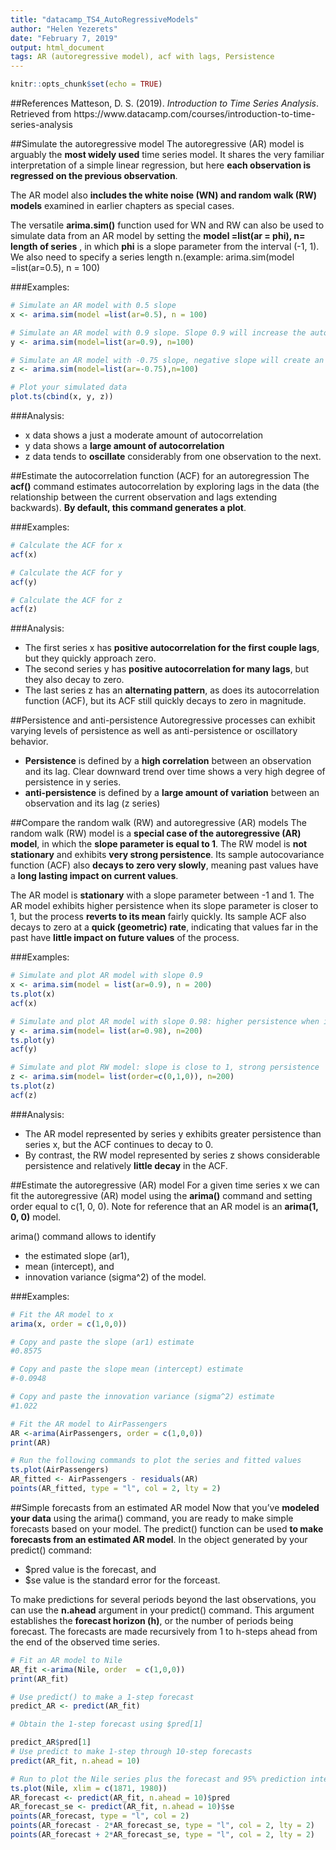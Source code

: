 ```yaml
---
title: "datacamp_TS4_AutoRegressiveModels"
author: "Helen Yezerets"
date: "February 7, 2019"
output: html_document
tags: AR (autoregressive model), acf with lags, Persistence 
---
```


```r
knitr::opts_chunk$set(echo = TRUE)
```
##References
Matteson, D. S. (2019). *Introduction to Time Series Analysis*. Retrieved from https://www.datacamp.com/courses/introduction-to-time-series-analysis

##Simulate the autoregressive model
The autoregressive (AR) model is arguably the **most widely used** time series model. It shares the very familiar interpretation of a simple linear regression, but here **each observation is regressed on the previous observation**. 

The AR model also **includes the white noise (WN) and random walk (RW) models** examined in earlier chapters as special cases.

The versatile **arima.sim()** function used for WN and RW can also be used to simulate data from an AR model by setting the **model =list(ar = phi), n= length of series** , in which **phi** is a slope parameter from the interval (-1, 1). We also need to specify a series length n.(example: arima.sim(model =list(ar=0.5), n = 100)

###Examples:
```r
# Simulate an AR model with 0.5 slope
x <- arima.sim(model =list(ar=0.5), n = 100)

# Simulate an AR model with 0.9 slope. Slope 0.9 will increase the autocorrelation
y <- arima.sim(model=list(ar=0.9), n=100)

# Simulate an AR model with -0.75 slope, negative slope will create an oscilative model
z <- arima.sim(model=list(ar=-0.75),n=100)

# Plot your simulated data
plot.ts(cbind(x, y, z))

```

###Analysis:

+ x data shows a just a moderate amount of autocorrelation 
+ y data shows a **large amount of autocorrelation**
+ z data tends to **oscillate** considerably from one observation to the next.

##Estimate the autocorrelation function (ACF) for an autoregression
The **acf()** command estimates autocorrelation by exploring lags in the data (the relationship between the current observation and lags extending backwards). **By default, this command generates a plot**.

###Examples:

```r
# Calculate the ACF for x
acf(x)

# Calculate the ACF for y
acf(y)

# Calculate the ACF for z
acf(z)

```

###Analysis:

+ The first series x has **positive autocorrelation for the first couple lags**, but they quickly approach zero. 
+ The second series y has **positive autocorrelation for many lags**, but they also decay to zero. 
+ The last series z has an **alternating pattern**, as does its autocorrelation function (ACF), but its ACF still quickly decays to zero in magnitude.

##Persistence and anti-persistence
Autoregressive processes can exhibit varying levels of persistence as well as anti-persistence or oscillatory behavior.

+ **Persistence** is defined by a **high correlation** between an observation and its lag. Clear downward trend over time shows a very high degree of persistence in y series.
+ **anti-persistence** is defined by a **large amount of variation** between an observation and its lag (z series)

##Compare the random walk (RW) and autoregressive (AR) models
The random walk (RW) model is a **special case of the autoregressive (AR) model**, in which the **slope parameter is equal to 1**. 
The RW model is **not stationary** and exhibits **very strong persistence**. 
Its sample autocovariance function (ACF) also **decays to zero very slowly**, meaning past values have a **long lasting impact on current values**.

The AR model is **stationary** with a slope parameter between -1 and 1. The AR model exhibits higher persistence when its slope parameter is closer to 1, but the process **reverts to its mean** fairly quickly. 
Its sample ACF also decays to zero at a **quick (geometric) rate**, indicating that values far in the past have **little impact on future values** of the process.

###Examples:
```r
# Simulate and plot AR model with slope 0.9 
x <- arima.sim(model = list(ar=0.9), n = 200)
ts.plot(x)
acf(x)

# Simulate and plot AR model with slope 0.98: higher persistence when its slope parameter is closer to 1
y <- arima.sim(model= list(ar=0.98), n=200)
ts.plot(y)
acf(y)

# Simulate and plot RW model: slope is close to 1, strong persistence
z <- arima.sim(model= list(order=c(0,1,0)), n=200)
ts.plot(z)
acf(z)

```


###Analysis:

+ The AR model represented by series y exhibits greater persistence than series x, but the ACF continues to decay to 0. 
+ By contrast, the RW model represented by series z shows considerable persistence and relatively **little decay** in the ACF.
 
##Estimate the autoregressive (AR) model
For a given time series x we can fit the autoregressive (AR) model using the **arima()** command and setting order equal to c(1, 0, 0). Note for reference that an AR model is an **arima(1, 0, 0)** model.

arima() command allows to identify 

+ the estimated slope (ar1), 
+ mean (intercept), and 
+ innovation variance (sigma^2) of the model.

###Examples:
```r
# Fit the AR model to x
arima(x, order = c(1,0,0))

# Copy and paste the slope (ar1) estimate
#0.8575

# Copy and paste the slope mean (intercept) estimate
#-0.0948

# Copy and paste the innovation variance (sigma^2) estimate
#1.022

# Fit the AR model to AirPassengers
AR <-arima(AirPassengers, order = c(1,0,0))
print(AR)

# Run the following commands to plot the series and fitted values
ts.plot(AirPassengers)
AR_fitted <- AirPassengers - residuals(AR)
points(AR_fitted, type = "l", col = 2, lty = 2)


```

##Simple forecasts from an estimated AR model
Now that you've **modeled your data** using the arima() command, you are ready to make simple forecasts based on your model. The predict() function can be used **to make forecasts from an estimated AR model**. 
In the object generated by your predict() command:

+ $pred value is the forecast, and  
+ $se value is the standard error for the forceast.

To make predictions for several periods beyond the last observations, you can use the **n.ahead** argument in your predict() command. This argument establishes the **forecast horizon (h)**, or the number of periods being forecast. The forecasts are made recursively from 1 to h-steps ahead from the end of the observed time series.

```r
# Fit an AR model to Nile
AR_fit <-arima(Nile, order  = c(1,0,0))
print(AR_fit)

# Use predict() to make a 1-step forecast
predict_AR <- predict(AR_fit)

# Obtain the 1-step forecast using $pred[1]

predict_AR$pred[1]
# Use predict to make 1-step through 10-step forecasts
predict(AR_fit, n.ahead = 10)

# Run to plot the Nile series plus the forecast and 95% prediction intervals
ts.plot(Nile, xlim = c(1871, 1980))
AR_forecast <- predict(AR_fit, n.ahead = 10)$pred
AR_forecast_se <- predict(AR_fit, n.ahead = 10)$se
points(AR_forecast, type = "l", col = 2)
points(AR_forecast - 2*AR_forecast_se, type = "l", col = 2, lty = 2)
points(AR_forecast + 2*AR_forecast_se, type = "l", col = 2, lty = 2)
```
